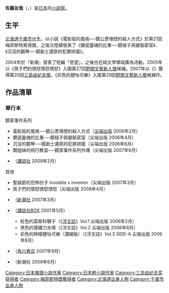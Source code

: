 {{BLP unsourced|time=2021-11-15T00:31:53+00:00}}
{{文學}}
{{japanese|japanese=佐藤友哉|kana=さとう　ゆうや|romaji=Sato Yuya}}
'''佐藤友哉'''（{{lang-ja|さとう ゆうや}}，{{bd|1980年}}）是[[日本|日本]]的[[小説家|小説家]]。

==生平==
[[北海道|北海道]][[千歲市|千歲市]]出生。以小説《電影般的風格──鏡公彥理想的殺人方式》於第21回梅菲斯特賞得獎，之後又陸續發表了《搪瓷靈魂的比重──鏡稜子與變裝密室》、《沉沒的鋼琴──鏡創士還原的犯罪拼圖》。

2004年於『新潮』發表了短編「慾望」，之後也在純文學領域廣為活動。2005年以《孩子們的憤怒憤怒憤怒》入圍第27回[[野間文藝新人獎|野間文藝新人獎]]候補。2007年以《{{lang|ja|1000の小説とバックベアード}}》獲得第20回[[三島由紀夫獎|三島由紀夫獎]]。《灰色的健怡可樂》入圍第29回[[野間文藝新人獎|野間文藝新人獎]]候補作。

== 作品清單 ==
=== 單行本 ===
;鏡家事件系列
* 電影般的風格──鏡公彥理想的殺人方式（[[尖端出版|尖端出版]] 2006年2月） 
* 搪瓷靈魂的比重──鏡稜子與變裝密室（尖端出版 2006年4月） 
* 沉沒的鋼琴──鏡創士還原的犯罪拼圖（尖端出版 2006年6月） 
* 鏡姐妹的飛行教室──鏡家事件系列外傳（尖端出版 2007年6月）
* {{lang|ja|青酸クリームソーダ 〈鏡家サーガ〉入門編}}（[[講談社|講談社]] 2009年2月） 
;其他
* 聖誕節的恐怖份子 invisible x inventor（尖端出版 2007年3月）
* 孩子們的憤怒憤怒憤怒（尖端出版 2008年4月）
* {{lang|ja|1000の小説とバックベアード}}（[[新潮社|新潮社]] 2007年3月）
* {{lang|ja|灰色のダイエットコカコーラ}}（[[講談社BOX|講談社BOX]] 2007年5月）
**紅色的莫斯科騾子（《[[浮文誌|浮文誌]]》Vol.1 尖端出版 2006年2月）
**黑色的寶礦力水得（《浮文誌》Vol.2 尖端出版 2006年6月）
**彩色的檸檬健怡可樂（濃縮版）（《浮文誌》Vol.3 SIDE-A 尖端出版 2006年8月）
* {{lang|ja|世界の終わりの終わり}}（[[角川書店|角川書店]] 2007年9月）
* {{lang|ja|デンデラ}}（新潮社 2009年6月）

{{normdaten}}
{{DEFAULTSORT:Satou Yuuya}}
[[Category:日本推理小說作家|Category:日本推理小說作家]]
[[Category:日本輕小說作家|Category:日本輕小說作家]]
[[Category:三岛由纪夫奖获得者|Category:三岛由纪夫奖获得者]]
[[Category:梅菲斯特獎獲得者|Category:梅菲斯特獎獲得者]]
[[Category:北海道出身人物|Category:北海道出身人物]]
[[Category:千歲市出身人物|Category:千歲市出身人物]]